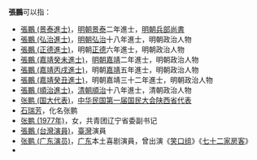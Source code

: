 '''張鵬'''可以指：
* [[張鵬_(景泰進士)|張鵬 (景泰進士)]]，[[明朝|明朝]][[景泰_(明朝)|景泰]]二年進士，[[明朝兵部尚書|明朝兵部尚書]]
* [[張鵬_(弘治進士)|張鵬 (弘治進士)]]，[[明朝|明朝]][[弘治_(明朝)|弘治]]十八年進士，明朝政治人物
* [[張鵬_(正德進士)|張鵬 (正德進士)]]，明朝[[正德_(明朝)|正德]]六年進士，明朝政治人物
* [[張鵬_(嘉靖癸未進士)|張鵬 (嘉靖癸未進士)]]，[[明朝|明朝]][[嘉靖|嘉靖]]二年進士，明朝政治人物
* [[張鵬_(嘉靖丙戌進士)|張鵬 (嘉靖丙戌進士)]]，明朝[[嘉靖|嘉靖]]五年進士，明朝政治人物
* [[張鵬_(嘉靖癸丑進士)|張鵬 (嘉靖癸丑進士)]]，明朝嘉靖三十二年進士，明朝政治人物
* [[張鵬_(順治進士)|張鵬 (順治進士)]]，[[清朝|清朝]][[順治|順治]]十八年進士，清朝政治人物
* [[张鹏_(国大代表)|张鹏 (国大代表)]]，[[中华民国|中华民国]][[第一届国民大会陕西省代表|第一届国民大会陕西省代表]]
* [[石瑞芳|石瑞芳]]，化名张鹏
* [[张鹏_(1977年)|张鹏 (1977年)]]，女，共青团辽宁省委副书记
* [[張鵬_(台灣演員)|張鵬 (台灣演員)]]，[[臺灣|臺灣]]演員
* [[张鹏_(广东演员)|张鹏 (广东演员)]]，[[广东|广东]]本土喜剧演員，曾出演《[[笑口组|笑口组]]》《[[七十二家房客_(电视剧)|七十二家房客]]》
* {{tsl|en|Zhang Peng (sailor)|张鹏 (帆船运动员)}}

{{消歧义|cat=二字張姓人名消歧义|Peng}}